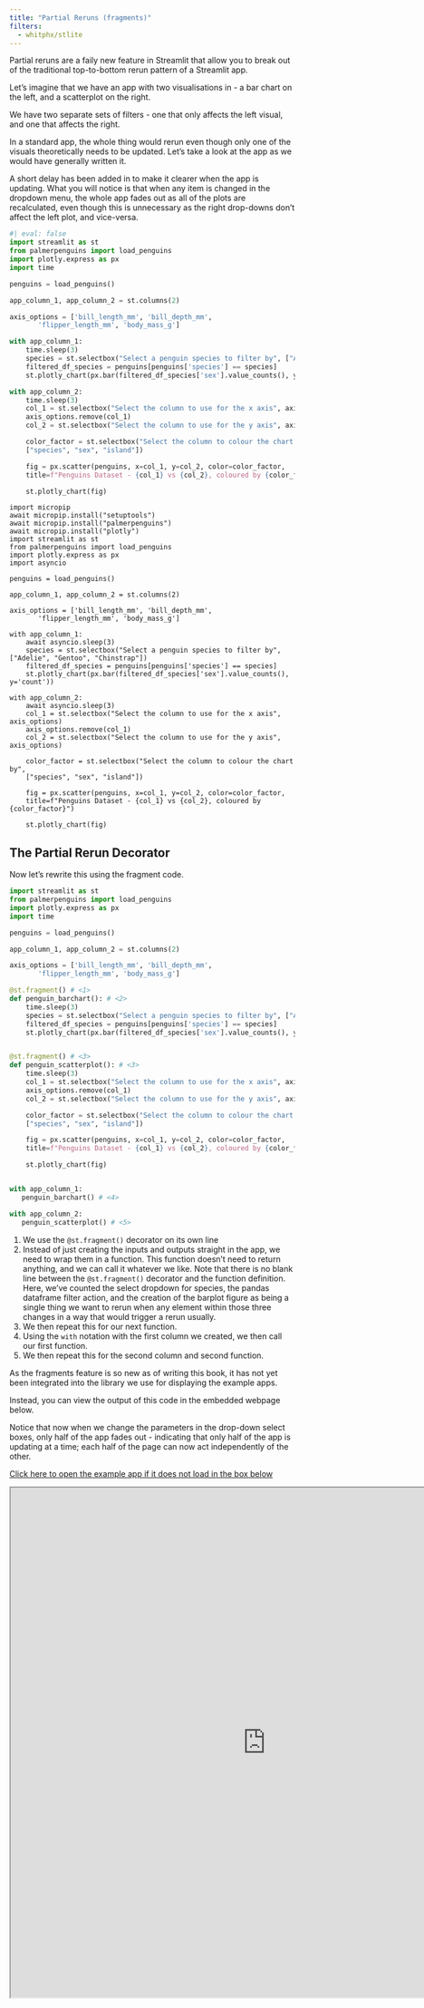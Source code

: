 ```yaml
---
title: "Partial Reruns (fragments)"
filters:
  - whitphx/stlite
---
```


Partial reruns are a faily new feature in Streamlit that allow you to break out of the traditional top-to-bottom rerun pattern of a Streamlit app.

Let's imagine that we have an app with two visualisations in - a bar chart on the left, and a scatterplot on the right.

We have two separate sets of filters - one that only affects the left visual, and one that affects the right.

In a standard app, the whole thing would rerun even though only one of the visuals theoretically needs to be updated. Let's take a look at the app as we would have generally written it.

A short delay has been added in to make it clearer when the app is updating. What you will notice is that when any item is changed in the dropdown menu, the whole app fades out as all of the plots are recalculated, even though this is unnecessary as the right drop-downs don't affect the left plot, and vice-versa.

```python
#| eval: false
import streamlit as st
from palmerpenguins import load_penguins
import plotly.express as px
import time

penguins = load_penguins()

app_column_1, app_column_2 = st.columns(2)

axis_options = ['bill_length_mm', 'bill_depth_mm',
       'flipper_length_mm', 'body_mass_g']

with app_column_1:
    time.sleep(3)
    species = st.selectbox("Select a penguin species to filter by", ["Adelie", "Gentoo", "Chinstrap"])
    filtered_df_species = penguins[penguins['species'] == species]
    st.plotly_chart(px.bar(filtered_df_species['sex'].value_counts(), y='count'))

with app_column_2:
    time.sleep(3)
    col_1 = st.selectbox("Select the column to use for the x axis", axis_options)
    axis_options.remove(col_1)
    col_2 = st.selectbox("Select the column to use for the y axis", axis_options)

    color_factor = st.selectbox("Select the column to colour the chart by",
    ["species", "sex", "island"])

    fig = px.scatter(penguins, x=col_1, y=col_2, color=color_factor,
    title=f"Penguins Dataset - {col_1} vs {col_2}, coloured by {color_factor}")

    st.plotly_chart(fig)
```

```stlite-python
import micropip
await micropip.install("setuptools")
await micropip.install("palmerpenguins")
await micropip.install("plotly")
import streamlit as st
from palmerpenguins import load_penguins
import plotly.express as px
import asyncio

penguins = load_penguins()

app_column_1, app_column_2 = st.columns(2)

axis_options = ['bill_length_mm', 'bill_depth_mm',
       'flipper_length_mm', 'body_mass_g']

with app_column_1:
    await asyncio.sleep(3)
    species = st.selectbox("Select a penguin species to filter by", ["Adelie", "Gentoo", "Chinstrap"])
    filtered_df_species = penguins[penguins['species'] == species]
    st.plotly_chart(px.bar(filtered_df_species['sex'].value_counts(), y='count'))

with app_column_2:
    await asyncio.sleep(3)
    col_1 = st.selectbox("Select the column to use for the x axis", axis_options)
    axis_options.remove(col_1)
    col_2 = st.selectbox("Select the column to use for the y axis", axis_options)

    color_factor = st.selectbox("Select the column to colour the chart by",
    ["species", "sex", "island"])

    fig = px.scatter(penguins, x=col_1, y=col_2, color=color_factor,
    title=f"Penguins Dataset - {col_1} vs {col_2}, coloured by {color_factor}")

    st.plotly_chart(fig)
```

## The Partial Rerun Decorator

Now let's rewrite this using the fragment code.

```python
import streamlit as st
from palmerpenguins import load_penguins
import plotly.express as px
import time

penguins = load_penguins()

app_column_1, app_column_2 = st.columns(2)

axis_options = ['bill_length_mm', 'bill_depth_mm',
       'flipper_length_mm', 'body_mass_g']

@st.fragment() # <1>
def penguin_barchart(): # <2>
    time.sleep(3)
    species = st.selectbox("Select a penguin species to filter by", ["Adelie", "Gentoo", "Chinstrap"])
    filtered_df_species = penguins[penguins['species'] == species]
    st.plotly_chart(px.bar(filtered_df_species['sex'].value_counts(), y='count'))


@st.fragment() # <3>
def penguin_scatterplot(): # <3>
    time.sleep(3)
    col_1 = st.selectbox("Select the column to use for the x axis", axis_options)
    axis_options.remove(col_1)
    col_2 = st.selectbox("Select the column to use for the y axis", axis_options)

    color_factor = st.selectbox("Select the column to colour the chart by",
    ["species", "sex", "island"])

    fig = px.scatter(penguins, x=col_1, y=col_2, color=color_factor,
    title=f"Penguins Dataset - {col_1} vs {col_2}, coloured by {color_factor}")

    st.plotly_chart(fig)


with app_column_1:
   penguin_barchart() # <4>

with app_column_2:
   penguin_scatterplot() # <5>
```

1. We use the `@st.fragment()` decorator on its own line
2. Instead of just creating the inputs and outputs straight in the app, we need to wrap them in a function. This function doesn't need to return anything, and we can call it whatever we like. Note that there is no blank line between the  `@st.fragment()` decorator and the function definition. Here, we've counted the select dropdown for species, the pandas dataframe filter action, and the creation of the barplot figure as being a single thing we want to rerun when any element within those three changes in a way that would trigger a rerun usually.
3. We then repeat this for our next function.
4. Using the `with` notation with the first column we created, we then call our first function.
5. We then repeat this for the second column and second function.

:::{.callout-note}
As the fragments feature is so new as of writing this book, it has not yet been integrated into the library we use for displaying the example apps.

Instead, you can view the output of this code in the embedded webpage below.
:::

Notice that now when we change the parameters in the drop-down select boxes, only half of the app fades out - indicating that only half of the app is updating at a time; each half of the page can now act independently of the other.

[Click here to open the example app if it does not load in the box below](https://penguins-partial-rerun-example.streamlit.app?embed=true)

```{=html}
<iframe width="900" height="900" src="https://penguins-partial-rerun-example.streamlit.app?embed=true" title="Partial Rerun Example"></iframe>
```
